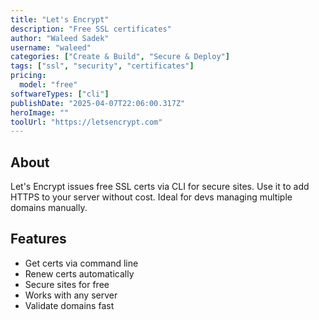 ---
title: "Let's Encrypt"
description: "Free SSL certificates"
author: "Waleed Sadek"
username: "waleed"
categories: ["Create & Build", "Secure & Deploy"]
tags: ["ssl", "security", "certificates"]
pricing:
  model: "free"
softwareTypes: ["cli"]
publishDate: "2025-04-07T22:06:00.317Z"
heroImage: ""
toolUrl: "https://letsencrypt.com"
---
## About
Let's Encrypt issues free SSL certs via CLI for secure sites. Use it to add HTTPS to your server without cost. Ideal for devs managing multiple domains manually.

## Features
- Get certs via command line
- Renew certs automatically
- Secure sites for free
- Works with any server
- Validate domains fast